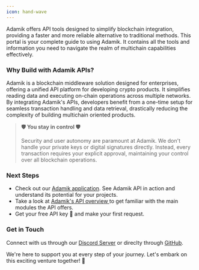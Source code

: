 ```yaml
---
icon: hand-wave
---
```


Adamik offers API tools designed to simplify blockchain integration, providing a faster and more reliable alternative to traditional methods. This portal is your complete guide to using Adamik. It contains all the tools and information you need to navigate the realm of multichain capabilities effectively.

### Why Build with Adamik APIs?

Adamik is a blockchain middleware solution designed for enterprises, offering a unified API platform for developing crypto products. It simplifies reading data and executing on-chain operations across multiple networks. By integrating Adamik's APIs, developers benefit from a one-time setup for seamless transaction handling and data retrieval, drastically reducing the complexity of building multichain oriented products.

> **🛡 You stay  in control 🛡**
> 
> Security and user autonomy are paramount at Adamik. We don't handle your private keys or digital signatures directly. Instead, every transaction requires your explicit approval, maintaining your control over all blockchain operations.

### Next Steps

- Check out our [Adamik application](https://adamik-client.vercel.app/). See Adamik API in action and understand its potential for your projects.
- Take a look at [Adamik's API overview ](overview) to get familiar with the main modules the API offers.
- Get your free API key 🔑 and make your first request.

### Get in Touch

Connect with us through our [Discord Server](https://discord.gg/gsZJR2JfMR) or direclty through [GitHub](https://github.com/AdamikHQ).

We're here to support you at every step of your journey. Let's embark on this exciting venture together! 🚀

